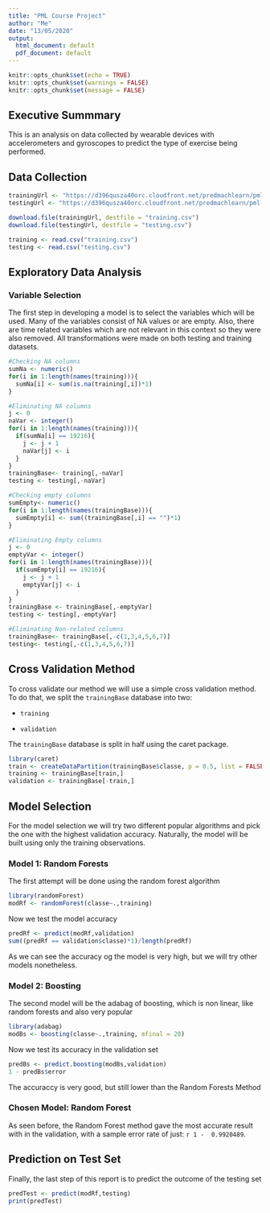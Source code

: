 ---
title: "PML Course Project"
author: "Me"
date: "13/05/2020"
output:
  html_document: default
  pdf_document: default
---

```{r setup, include=FALSE}
knitr::opts_chunk$set(echo = TRUE)
knitr::opts_chunk$set(warnings = FALSE)
knitr::opts_chunk$set(message = FALSE)
```

## Executive Summmary

This is an analysis on data collected by wearable devices with accelerometers and gyroscopes to predict the type of exercise being performed.

## Data Collection

```{r cars}
trainingUrl <- "https://d396qusza40orc.cloudfront.net/predmachlearn/pml-training.csv"
testingUrl <- "https://d396qusza40orc.cloudfront.net/predmachlearn/pml-testing.csv"

download.file(trainingUrl, destfile = "training.csv")
download.file(testingUrl, destfile = "testing.csv")

training <- read.csv("training.csv")
testing <- read.csv("testing.csv")
```

## Exploratory Data Analysis

### Variable Selection

The first step in developing a model is to select the variables which will be used. Many of the variables consist of NA values or are empty. Also, there are time related variables which are not relevant in this context so they were also removed. All transformations were made on both testing and training datasets.

```{r }
#Checking NA columns
sumNa <- numeric()
for(i in 1:length(names(training))){
  sumNa[i] <- sum(is.na(training[,i])*1)
}

#Eliminating NA columns
j <- 0
naVar <- integer()
for(i in 1:length(names(training))){
  if(sumNa[i] == 19216){
    j <- j + 1
    naVar[j] <- i
  }
}
trainingBase<- training[,-naVar]
testing <- testing[,-naVar]

#Checking empty columns
sumEmpty<- numeric()
for(i in 1:length(names(trainingBase))){
  sumEmpty[i] <- sum((trainingBase[,i] == "")*1)
}

#Eliminating Empty columns
j <- 0
emptyVar <- integer()
for(i in 1:length(names(trainingBase))){
  if(sumEmpty[i] == 19216){
    j <- j + 1
    emptyVar[j] <- i
  }
}
trainingBase <- trainingBase[,-emptyVar]
testing <- testing[,-emptyVar]

#Eliminating Non-related columns
trainingBase<- trainingBase[,-c(1,3,4,5,6,7)]
testing<- testing[,-c(1,3,4,5,6,7)]
```

## Cross Validation Method

To cross validate our method we will use a simple cross validation method. To do that, we split the `trainingBase` database into two:

 - `training`
 
 - `validation`
 
The `trainingBase` database is split in half using the caret package.

```{r }
library(caret)
train <- createDataPartition(trainingBase$classe, p = 0.5, list = FALSE)
training <- trainingBase[train,]
validation <- trainingBase[-train,]
```

## Model Selection

For the model selection we will try two different popular algorithms and pick the one with the highest validation accuracy. Naturally, the model will be built using only the training observations.

### Model 1: Random Forests

The first attempt will be done using the random forest algorithm

```{r}
library(randomForest)
modRf <- randomForest(classe~.,training)
```

Now we test the model accuracy
```{r}
predRf <- predict(modRf,validation)
sum((predRf == validation$classe)*1)/length(predRf)
```

As we can see the accuracy og the model is very high, but we will try other models nonetheless.

### Model 2: Boosting

The second model will be the adabag of boosting, which is non linear, like random forests and also very popular
```{r}
library(adabag)
modBs <- boosting(classe~.,training, mfinal = 20)
```

Now we test its accuracy in the validation set
```{r}
predBs <- predict.boosting(modBs,validation)
1 - predBs$error
```

The accuraccy is very good, but still lower than the Random Forests Method

### Chosen Model: Random Forest

As seen before, the Random Forest method gave the most accurate result with in the validation, with a sample error rate of just: `r 1 -  0.9920489`.

## Prediction on Test Set

Finally, the last step of this report is to predict the outcome of the testing set

```{r}
predTest <- predict(modRf,testing)
print(predTest)
```
